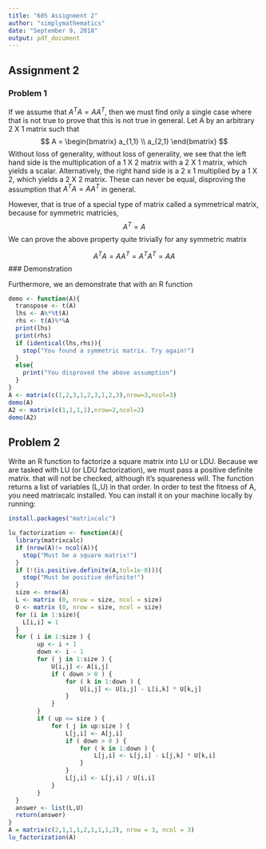 ```yaml
---
title: "605 Assignment 2"
author: "simplymathematics"
date: "September 9, 2018"
output: pdf_document
---
```


## Assignment 2
### Problem 1
If we assume that $A^T A = A A^T$, then we must find only a single case where that is not true to prove that this is not true in general. Let A by an arbitrary 2 X 1 matrix such that 
$$
A =
\begin{bmatrix}
a_{1,1} \\
a_{2,1}
\end{bmatrix}
$$
Without loss of generality, without loss of generality, we see that the left hand side is the multiplication of a 1 X 2 matrix with a 2 X 1 matrix, which yields a scalar. Alternatively, the right hand side is a 2 x 1 multiplied by a 1 X 2, which yields a 2 X 2 matrix. These can never be equal, disproving the assumption that $A^T A = A A^T$ in general. 

However, that is true of a special type of matrix called a symmetrical matrix, because for symmetric matricies, 
$$
A^T = A
$$
We can prove the above property quite trivially for any symmetric matrix

$$
A^TA = AA^T = A^T A^T = A A 
$$
### Demonstration

Furthermore, we an demonstrate that with an R function
```r
demo <- function(A){
  transpose <- t(A)
  lhs <- A%*%t(A)
  rhs <- t(A)%*%A
  print(lhs)
  print(rhs)
  if (identical(lhs,rhs)){
    stop("You found a symmetric matrix. Try again!")
  }
  else{
    print("You disproved the above assumption")
  }
}
A <- matrix(c(1,2,3,1,2,3,1,2,3),nrow=3,ncol=3)
demo(A)
A2 <- matrix(c(1,1,1,1),nrow=2,ncol=2)
demo(A2)
```
## Problem 2

Write an R function to factorize a square matrix into LU or LDU. 
Because we are tasked with LU (or LDU factorization), we must pass a positive definite matrix. that will not be checked, although it's squareness will. The function returns a list of variables (L,U) in that order. In order to test the fitness of A, you need matrixcalc installed. You can install it on your machine locally by running:
```r
install.packages("matrixcalc")
```

```r
lu_factorization <- function(A){
  library(matrixcalc)
  if (nrow(A)!= ncol(A)){
    stop("Must be a square matrix!")
  }
  if (!(is.positive.definite(A,tol=1e-8))){
    stop("Must be positive definite!")
  }
  size <- nrow(A)
  L <- matrix (0, nrow = size, ncol = size)
  U <- matrix (0, nrow = size, ncol = size)
  for (i in 1:size){
    L[i,i] = 1
  }
  for ( i in 1:size ) {
        up <- i + 1
        down <- i - 1
        for ( j in 1:size ) {
            U[i,j] <- A[i,j]
            if ( down > 0 ) {
                for ( k in 1:down ) {
                    U[i,j] <- U[i,j] - L[i,k] * U[k,j]
                }
            }
        }
        if ( up <= size ) {
            for ( j in up:size ) {
                L[j,i] <- A[j,i]
                if ( down > 0 ) {
                    for ( k in 1:down ) {
                        L[j,i] <- L[j,i] - L[j,k] * U[k,i]
                    }
                }
                L[j,i] <- L[j,i] / U[i,i]
            }    
        }
  }
  answer <- list(L,U)
  return(answer)
}
A = matrix(c(2,1,1,1,2,1,1,1,2), nrow = 3, ncol = 3)
lu_factorization(A)
```

